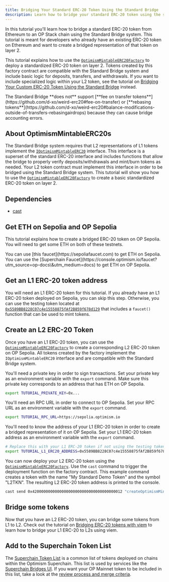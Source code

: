 ```yaml
---
title: Bridging Your Standard ERC-20 Token Using the Standard Bridge
description: Learn how to bridge your standard ERC-20 token using the standard bridge.
---
```


In this tutorial you'll learn how to bridge a standard ERC-20 token from Ethereum to an OP Stack chain using the Standard Bridge system.
This tutorial is meant for developers who already have an existing ERC-20 token on Ethereum and want to create a bridged representation of that token on layer 2.

This tutorial explains how to use the [`OptimismMintableERC20Factory`](https://github.com/ethereum-optimism/optimism/blob/develop/packages/contracts-bedrock/src/universal/OptimismMintableERC20Factory.sol) to deploy a standardized ERC-20 token on layer 2.
Tokens created by this factory contract are compatible with the Standard Bridge system and include basic logic for deposits, transfers, and withdrawals.
If you want to include specialized logic within your L2 token, see the tutorial on [Bridging Your Custom ERC-20 Token Using the Standard Bridge](./standard-bridge-custom-token) instead.

<Info>
  The Standard Bridge **does not** support [**fee on transfer tokens**](https://github.com/d-xo/weird-erc20#fee-on-transfer) or [**rebasing tokens**](https://github.com/d-xo/weird-erc20#balance-modifications-outside-of-transfers-rebasingairdrops) because they can cause bridge accounting errors.
</Info>

## About OptimismMintableERC20s

The Standard Bridge system requires that L2 representations of L1 tokens implement the [`IOptimismMintableERC20`](https://github.com/ethereum-optimism/optimism/blob/v1.12.0/packages/contracts-bedrock/src/universal/OptimismMintableERC20.sol) interface.
This interface is a superset of the standard ERC-20 interface and includes functions that allow the bridge to properly verify deposits/withdrawals and mint/burn tokens as needed.
Your L2 token contract must implement this interface in order to be bridged using the Standard Bridge system.
This tutorial will show you how to use the [`OptimismMintableERC20Factory`](https://github.com/ethereum-optimism/optimism/blob/develop/packages/contracts-bedrock/src/universal/OptimismMintableERC20Factory.sol) to create a basic standardized ERC-20 token on layer 2.

## Dependencies

*   [cast](https://book.getfoundry.sh/getting-started/installation)

## Get ETH on Sepolia and OP Sepolia

This tutorial explains how to create a bridged ERC-20 token on OP Sepolia.
You will need to get some ETH on both of these testnets.

<Info>
  You can use [this faucet](https://sepoliafaucet.com) to get ETH on Sepolia.
  You can use the [Superchain Faucet](https://console.optimism.io/faucet?utm_source=op-docs\&utm_medium=docs) to get ETH on OP Sepolia.
</Info>

## Get an L1 ERC-20 token address

You will need an L1 ERC-20 token for this tutorial.
If you already have an L1 ERC-20 token deployed on Sepolia, you can skip this step.
Otherwise, you can use the testing token located at [`0x5589BB8228C07c4e15558875fAf2B859f678d129`](https://sepolia.etherscan.io/address/0x5589BB8228C07c4e15558875fAf2B859f678d129) that includes a `faucet()` function that can be used to mint tokens.

## Create an L2 ERC-20 Token

Once you have an L1 ERC-20 token, you can use the [`OptimismMintableERC20Factory`](https://github.com/ethereum-optimism/optimism/blob/develop/packages/contracts-bedrock/src/universal/OptimismMintableERC20Factory.sol) to create a corresponding L2 ERC-20 token on OP Sepolia.
All tokens created by the factory implement the `IOptimismMintableERC20` interface and are compatible with the Standard Bridge system.

<Steps>
  <Step title="Add a private key to your environment">

  You'll need a private key in order to sign transactions.
  Set your private key as an environment variable with the `export` command.
  Make sure this private key corresponds to an address that has ETH on OP Sepolia.

  ```bash
  export TUTORIAL_PRIVATE_KEY=0x...
  ```

  </Step>
  <Step title="Add an OP Sepolia RPC URL to your environment">

  You'll need an RPC URL in order to connect to OP Sepolia.
  Set your RPC URL as an environment variable with the `export` command.

  ```bash
export TUTORIAL_RPC_URL=https://sepolia.optimism.io
```

  </Step>
  <Step title="Add your L1 ERC-20 token address to your environment">

  You'll need to know the address of your L1 ERC-20 token in order to create a bridged representation of it on OP Sepolia.
  Set your L1 ERC-20 token address as an environment variable with the `export` command.

  ```bash
# Replace this with your L1 ERC-20 token if not using the testing token!
export TUTORIAL_L1_ERC20_ADDRESS=0x5589BB8228C07c4e15558875fAf2B859f678d129
```

  </Step>
  <Step title="Deploy your L2 ERC-20 token">

  You can now deploy your L2 ERC-20 token using the [`OptimismMintableERC20Factory`](https://github.com/ethereum-optimism/optimism/blob/develop/packages/contracts-bedrock/src/universal/OptimismMintableERC20Factory.sol).
  Use the `cast` command to trigger the deployment function on the factory contract.
  This example command creates a token with the name "My Standard Demo Token" and the symbol "L2TKN".
  The resulting L2 ERC-20 token address is printed to the console.

  ```bash
cast send 0x4200000000000000000000000000000000000012 "createOptimismMintableERC20(address,string,string)" $TUTORIAL_L1_ERC20_ADDRESS "My Standard Demo Token" "L2TKN" --private-key $TUTORIAL_PRIVATE_KEY --rpc-url $TUTORIAL_RPC_URL --json | jq -r '.logs[0].topics[2]' | cast parse-bytes32-address
```
  </Step>
</Steps>

## Bridge some tokens

Now that you have an L2 ERC-20 token, you can bridge some tokens from L1 to L2.
Check out the tutorial on [Bridging ERC-20 tokens with viem](./cross-dom-bridge-erc20) to learn how to bridge your L1 ERC-20 to L2s using viem.

## Add to the Superchain Token List

The [Superchain Token List](https://github.com/ethereum-optimism/ethereum-optimism.github.io#readme) is a common list of tokens deployed on chains within the Optimism Superchain.
This list is used by services like the [Superchain Bridges UI](https://app.optimism.io/bridge?utm_source=op-docs\&utm_medium=docs).
If you want your OP Mainnet token to be included in this list, take a look at the [review process and merge criteria](https://github.com/ethereum-optimism/ethereum-optimism.github.io#review-process-and-merge-criteria).
